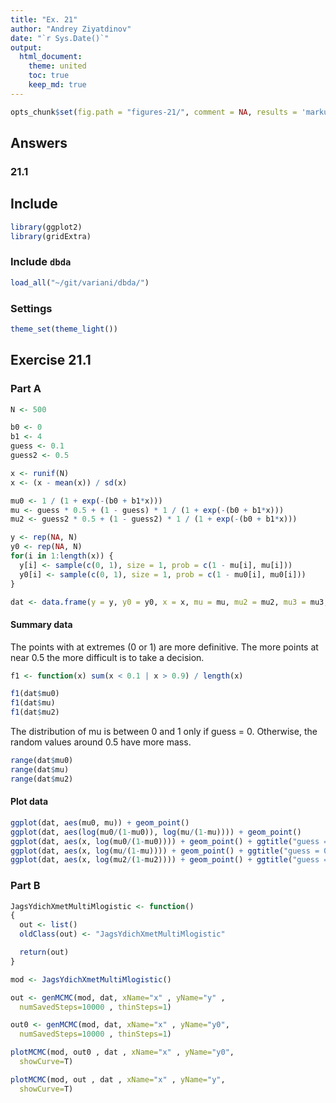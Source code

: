```yaml
---
title: "Ex. 21"
author: "Andrey Ziyatdinov"
date: "`r Sys.Date()`"
output:
  html_document:
    theme: united
    toc: true
    keep_md: true
---
```


```r
opts_chunk$set(fig.path = "figures-21/", comment = NA, results = 'markup', tidy = F, message = F, warning = F, echo = T)
```

## Answers

### 21.1

## Include 

```r
library(ggplot2)
library(gridExtra)
```

### Include `dbda`

```r
load_all("~/git/variani/dbda/")
```

### Settings

```r
theme_set(theme_light())
```

## Exercise 21.1


### Part A

```r
N <- 500

b0 <- 0
b1 <- 4
guess <- 0.1
guess2 <- 0.5

x <- runif(N)
x <- (x - mean(x)) / sd(x)

mu0 <- 1 / (1 + exp(-(b0 + b1*x)))
mu <- guess * 0.5 + (1 - guess) * 1 / (1 + exp(-(b0 + b1*x)))
mu2 <- guess2 * 0.5 + (1 - guess2) * 1 / (1 + exp(-(b0 + b1*x)))

y <- rep(NA, N)
y0 <- rep(NA, N)
for(i in 1:length(x)) {
  y[i] <- sample(c(0, 1), size = 1, prob = c(1 - mu[i], mu[i]))
  y0[i] <- sample(c(0, 1), size = 1, prob = c(1 - mu0[i], mu0[i]))
}

dat <- data.frame(y = y, y0 = y0, x = x, mu = mu, mu2 = mu2, mu3 = mu3, mu0 = mu0)
```

#### Summary data

The points with at extremes (0 or 1) are more definitive.
The more points at near 0.5 the more difficult is to take a decision.

```r
f1 <- function(x) sum(x < 0.1 | x > 0.9) / length(x)

f1(dat$mu0)
f1(dat$mu)
f1(dat$mu2)
```

The distribution of mu is between 0 and 1 only if guess = 0.
Otherwise, the random values around 0.5 have more mass.

```r
range(dat$mu0)
range(dat$mu)
range(dat$mu2)
```


#### Plot data

```r
ggplot(dat, aes(mu0, mu)) + geom_point()
ggplot(dat, aes(log(mu0/(1-mu0)), log(mu/(1-mu)))) + geom_point()
ggplot(dat, aes(x, log(mu0/(1-mu0)))) + geom_point() + ggtitle("guess = 0")
ggplot(dat, aes(x, log(mu/(1-mu)))) + geom_point() + ggtitle("guess = 0.1")
ggplot(dat, aes(x, log(mu2/(1-mu2)))) + geom_point() + ggtitle("guess = 0.5")
```

### Part B

```r
JagsYdichXmetMultiMlogistic <- function()
{
  out <- list()
  oldClass(out) <- "JagsYdichXmetMultiMlogistic"

  return(out)
}

mod <- JagsYdichXmetMultiMlogistic()   

out <- genMCMC(mod, dat, xName="x" , yName="y" , 
  numSavedSteps=10000 , thinSteps=1)                 
```


```r
out0 <- genMCMC(mod, dat, xName="x" , yName="y0", 
  numSavedSteps=10000 , thinSteps=1)               
```


```r
plotMCMC(mod, out0 , dat , xName="x" , yName="y0",
  showCurve=T) 
```

```r
plotMCMC(mod, out , dat , xName="x" , yName="y",
  showCurve=T) 
```














